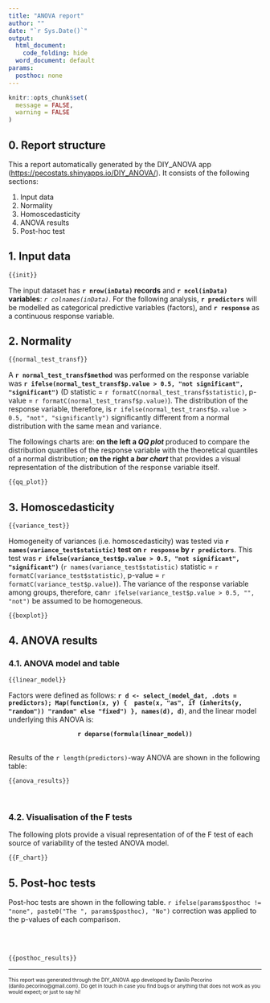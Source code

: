 ```yaml
---
title: "ANOVA report"
author: ""
date: "`r Sys.Date()`"
output:
  html_document:
    code_folding: hide
  word_document: default
params:
  posthoc: none
---
```


```r
knitr::opts_chunk$set(
  message = FALSE,
  warning = FALSE
)
```

## 0. Report structure

This a report automatically generated by the DIY_ANOVA app (<https://pecostats.shinyapps.io/DIY_ANOVA/>). It consists of the following sections:

1. Input data
2. Normality
3. Homoscedasticity
4. ANOVA results
5. Post-hoc test

## 1. Input data

```r
{{init}}
```

The input dataset has **`r nrow(inData)` records** and **`r ncol(inData)` variables**: *`r colnames(inData)`*.
For the following analysis, **`r predictors`** will be modelled as categorical predictive variables (factors), and **`r response`** as a continuous response variable.


## 2. Normality

```r
{{normal_test_transf}}
```

A **`r normal_test_transf$method`** was performed on the  response variable was **`r ifelse(normal_test_transf$p.value > 0.5, "not significant", "significant")`** (D statistic = `r formatC(normal_test_transf$statistic)`, p-value = `r formatC(normal_test_transf$p.value)`). The distribution of the response variable, therefore, is `r ifelse(normal_test_transf$p.value > 0.5, "not", "significantly")`  significantly different from a normal distribution with the same mean and variance.

The followings charts are: **on the left a *QQ plot* ** produced to compare the distribution quantiles of the response variable with the theoretical quantiles of a normal distribution; **on the right a *bar chart* **that provides a visual representation of the distribution of the response variable itself.

```r
{{qq_plot}}
```

## 3. Homoscedasticity

```r
{{variance_test}}
```

Homogeneity of variances (i.e. homoscedasticity) was tested via **`r names(variance_test$statistic)` test on `r response` by `r predictors`**. This test was **`r ifelse(variance_test$p.value > 0.5, "not significant", "significant")`** (`r names(variance_test$statistic)` statistic = `r formatC(variance_test$statistic)`, p-value = `r formatC(variance_test$p.value)`). The variance of the response variable among groups, therefore, can`r ifelse(variance_test$p.value > 0.5, "", "not")` be assumed to be homogeneous.

```r
{{boxplot}}
```

## 4. ANOVA results

### 4.1.  ANOVA model and table

```r
{{linear_model}}
```

Factors were defined as follows: **`r d <- select_(model_dat, .dots = predictors); Map(function(x, y) {  paste(x, "as", if (inherits(y, "random")) "random" else "fixed") }, names(d), d)`**, and the linear model underlying this ANOVA is:

<center> **`r deparse(formula(linear_model))`** </center>
<br>
Results of the `r length(predictors)`-way ANOVA are shown in the following table:

```r
{{anova_results}}
```

<br>

### 4.2.  Visualisation of the F tests

The following plots provide a visual representation of of the F test of each source of variability of the tested ANOVA model.

```r
{{F_chart}}
```

## 5. Post-hoc tests

Post-hoc tests are shown in the following table. `r ifelse(params$posthoc != "none", paste0("The ", params$posthoc), "No")` correction was applied to the p-values of each comparison. 

<br>
<br>

```r
{{posthoc_results}}
```

<hr>
<font size = 1>This report was generated through the DIY_ANOVA app developed by Danilo Pecorino (danilo.pecorino@gmail.com). Do get in touch in case you find bugs or anything that does not work as you would expect; or just to say hi!</font>


